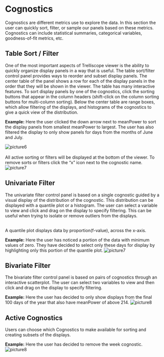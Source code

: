 
# Cognostics

Cognostics are different metrics use to explore the data.  In this section the user can quickly sort, filter, or sample our panels based on these metrics.  Cognostics can include statistical summaries, categorical variables, goodness-of-fit metrics, etc.


## Table Sort / Filter
One of the most important aspects of Trelliscope viewer is the ability to quickly organize display panels in a way that is useful.  The table sort/filter control panel provides ways to reorder and subset display panels.  The center table of the panel shows a row for each of the display panels in the order that they will be shown in the viewer.  The table has many interactive features.  To sort display panels by one of the cognostics, click the sorting buttons that appear in the column headers (shift-click on the column sorting buttons for multi-column sorting).  Below the center table are range boxes, which allow filtering of the displays, and histograms of the cognostics to give a quick view of the distribution.  

**Example:**
Here the user clicked the down arrow next to meanPower to sort the display panels from smallest meanPower to largest. The user has also filtered the display to only show panels for days from the months of June and July.
<br>

![picture6](figures/TS.png)
<br>
<br>
All active sorting or filters will be displayed at the bottom of the viewer.  To remove sorts or filters click the "x" icon next to the cognostic name.
<br>
![picture7](figures/TS2.png)

## Univariate Filter
The univariate filter control panel is based on a single cognostic guided by a visual display of the distribution of the cognostic. This distribution can be displayed with a quantile plot or a histogram.  The user can select a variable to view and click and drag on the display to specify filtering.  This can be useful when trying to isolate or remove outliers from the displays.  

<br>
A quantile plot displays data by proportion(f-value), across the x-axis.

**Example:**
Here the user has noticed a portion of the data with minimum values of zero.  They have decided to select only these days for display by highlighting only this portion of the quantile plot. 
![picture7](figures/UF.png)

## Bivariate Filter
The bivariate filter control panel is based on pairs of cognostics through an interactive scatterplot.  The user can select two variables to view and then click and drag on the display to specify filtering.

**Example:**
Here the user has decided to only show displays from the final 100 days of the year that also have meanPower of above 214.
![picture8](figures/BF.png)

## Active Cognostics  
Users can choose which Cognostics to make available for sorting and creating subsets of the displays.

**Example:**
Here the user has decided to remove the week cognostic.
![picture8](figures/AC.png)

